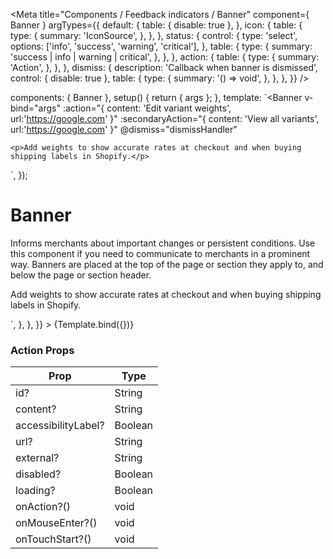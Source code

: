 
<Meta
  title="Components / Feedback indicators / Banner"
  component={ Banner }
  argTypes={{
    default: {
      table: { disable: true },
    },
    icon: {
      table: {
        type: {
          summary: 'IconSource',
        },
      },
    },
    status: {
      control: {
        type: 'select',
        options: ['info', 'success', 'warning', 'critical'],
      },
      table: {
        type: {
          summary: 'success | info | warning | critical',
        },
      },
    },
    action: {
      table: {
        type: {
          summary: 'Action',
        },
      },
    },
    dismiss: {
      description: 'Callback when banner is dismissed',
      control: { disable: true },
      table: {
        type: {
          summary: '() => void',
        },
      },
    },
  }}
/>

  components: { Banner },
  setup() {
    return { args };
  },
  template: `<Banner
    v-bind="args"
    :action="{ content: 'Edit variant weights', url:'https://google.com' }"
    :secondaryAction="{ content: 'View all variants', url:'https://google.com' }"
    @dismiss="dismissHandler"
  >
    <p>Add weights to show accurate rates at checkout and when buying shipping labels in Shopify.</p>
  </Banner>`,
});

# Banner

Informs merchants about important changes or persistent conditions. Use this component if you need to communicate to merchants in a prominent way. Banners are placed at the top of the page or section they apply to, and below the page or section header.

<Canvas>
  <Story
    name="Banner"
    height="200px"
    args={{
      status: 'warning',
      title: 'Some of your product varisants are missing weights',
    }}
    parameters={{
      docs: {
        source: {
          code: dedent`<Banner
            title="Some of your product variants are missing weights"
            status="warning"
            :action="{ content: 'Edit variant weights', url:'https://google.com' }"
            :secondaryAction="{ content: 'View all variants', url:'https://google.com' }"
            @dismiss="dismissHandler"
          >
            <p>Add weights to show accurate rates at checkout and when buying shipping labels in Shopify.</p>
          </Banner>`,
        },
      },
    }}
  >
    {Template.bind({})}
  </Story>
</Canvas>

<ArgsTable story="Banner" />

### **Action Props**

| Prop             | Type                          |
| ---------------- | ----------------------------- |
| id?              | String       |
| content?         | String       |
| accessibilityLabel?  | Boolean  |
| url?             | String       |
| external?        | String       |
| disabled?        | Boolean      |
| loading?         | Boolean      |
| onAction?()      | void         |
| onMouseEnter?()  | void         |
| onTouchStart?()  | void         |
